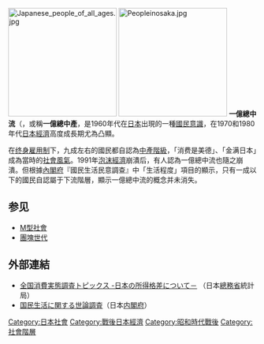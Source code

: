 {{unreferenced|time=2008-09-29}}
[[File:Japanese_people_of_all_ages.jpg|220px]]
[[File:Peopleinosaka.jpg|220px]]
'''一億總中流'''（{{jpn|j=一億総中流|hg=いちおくそうちゅうりゅう|rm=Ichioku-sōchūryū}}，或稱'''一億總中產'''，是1960年代在[[日本|日本]]出現的一種[[國民意識|國民意識]]，在1970和1980年代[[日本經濟|日本經濟]]高度成長期尤為凸顯。

在[[终身雇用制|终身雇用制]]下，九成左右的國民都自認為[[中產階級|中產階級]]，「消费是美德」、「金满日本」成為當時的[[社會風氣|社會風氣]]。1991年[[泡沫經濟|泡沫經濟]]崩潰后，有人認為一億總中流也隨之崩潰。但根據[[內閣府|內閣府]]『國民生活民意調查』中「生活程度」項目的顯示，只有一成以下的國民自認屬于下流階層，顯示一億總中流的概念并未消失。{{Fact|time=2007-07-16T11:03:17Z}}

== 参见 ==
* [[M型社會|M型社會]]
*[[團塊世代|團塊世代]]
== 外部連結 ==
*[http://www.stat.go.jp/data/zensho/topics/1999-1.htm 全国消費実態調査トピックス -日本の所得格差について－] {{Wayback|url=http://www.stat.go.jp/data/zensho/topics/1999-1.htm |date=20170802211111 }}（日本[[總務省|總務省]]統計局）{{日文}}
*[https://web.archive.org/web/20140217185649/http://www8.cao.go.jp/survey/index-ko.html 国民生活に関する世論調査]（日本[[内閣府|内閣府]]）{{日文}}

[[Category:日本社會|Category:日本社會]]
[[Category:戰後日本經濟|Category:戰後日本經濟]]
[[Category:昭和時代戰後|Category:昭和時代戰後]]
[[Category:社會階層|Category:社會階層]]
